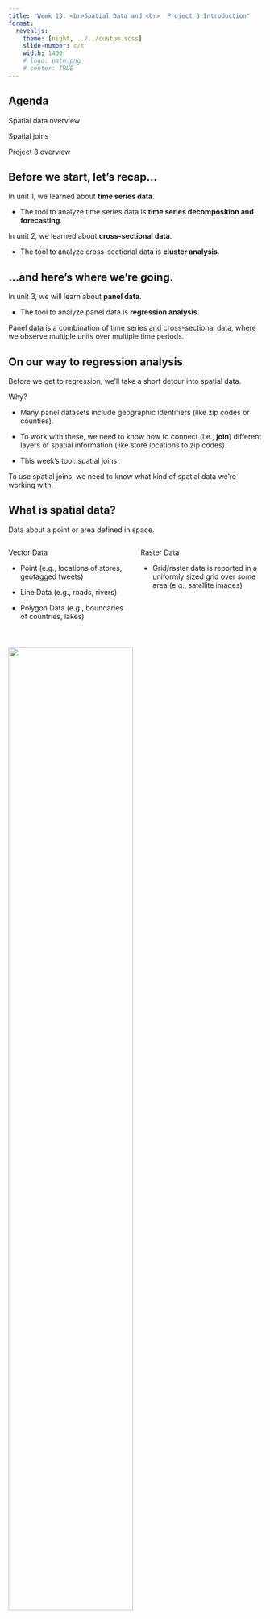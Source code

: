 ```yaml
---
title: "Week 13: <br>Spatial Data and <br>  Project 3 Introduction"
format: 
  revealjs:
    theme: [night, ../../custom.scss]
    slide-number: c/t
    width: 1400
    # logo: path.png
    # center: TRUE
---
```


## Agenda 

Spatial data overview

Spatial joins

Project 3 overview 

## Before we start, let's recap... {.scrollable}

In unit 1, we learned about **time series data**. 

- The tool to analyze time series data is **time series decomposition and forecasting**.

In unit 2, we learned about **cross-sectional data**.

- The tool to analyze cross-sectional data is **cluster analysis**.


## ...and here's where we're going. {.scrollable}

In unit 3, we will learn about **panel data**.

- The tool to analyze panel data is **regression analysis**.

Panel data is a combination of time series and cross-sectional data, where we observe multiple units over multiple time periods.

## On our way to regression analysis {.scrollable}

Before we get to regression, we’ll take a short detour into spatial data.

Why?

- Many panel datasets include geographic identifiers (like zip codes or counties).

- To work with these, we need to know how to connect (i.e., **join**) different layers of spatial information (like store locations to zip codes).

- This week’s tool: spatial joins.

To use spatial joins, we need to know what kind of spatial data we're working with.

## What is spatial data? 

Data about a point or area defined in space.

:::: {.columns style="text-align: left"}

::: {.column width="50%"}

Vector Data 

- Point (e.g., locations of stores, geotagged tweets)

- Line Data (e.g., roads, rivers)

- Polygon Data (e.g., boundaries of countries, lakes)

:::

::: {.column width="50%"}

Raster Data 

- Grid/raster data is reported in a uniformly sized grid over some area (e.g., satellite images)

:::

::::

<!-- ##  -->
<!-- <section data-background-image="includes/cross-sectional.png" data-background-size="contain"> -->
<!-- </section> -->

<!-- Digression on compression -->
<!-- Census API Key -->

#

![](includes/vector_raster.png){width="70%" height="70%"}



## Common Sources of Spatial Data

- Public datasets (e.g., [USGS](https://apps.nationalmap.gov/viewer/), [NASA](https://firms.modaps.eosdis.nasa.gov/usfs/map/#d:24hrs;@-103.2,40.1,5.4z))

- Private sources (e.g., [Google Maps](https://www.google.com/maps/@40.5753329,-105.0908151,15z?entry=ttu))

- Crowdsourced data (e.g., [PurpleAir](https://map.purpleair.com/1/mAQI/a10/p604800/cC0#10.56/40.5138/-105.0647))


# Understanding Spatial Relationships


## Concepts of Spatial Relationships

:::: {.columns style="text-align: left"}

::: {.column width="50%"}

::: {.fragment .fade-in fragment-index=1}
- Distance and proximity

  - Spherical distance
:::

::: {.fragment .fade-in fragment-index=2}
- Topology (e.g., adjacency, containment)
:::
::: {.fragment .fade-in fragment-index=3}
- Accessibility and connectivity
:::

:::

::: {.column width="40%"}
::: {.r-stack}
![](https://global.discourse-cdn.com/swift/original/2X/c/c2dde505073351cf55d25cca950804f0452a9f99.png){.fragment .fade-in-then-out fragment-index=1}

![](https://i0.wp.com/peter-horton.com/wp-content/uploads/2022/05/selected_point_state_adjacencies.png?resize=840%2C888&ssl=1){.fragment .fade-in-then-out fragment-index=2}

![](https://idlewords.com/images/fb_graph.png){.fragment .fade-in-then-out fragment-index=3}
:::



:::

::::

::: {.notes}
- Calculating distances between points on a globe requires accounting for the curvature of the earth.


:::


## Tools for Analyzing Spatial Relationships

- Geographic Information Systems (GIS)

  - ESRI ArcGIS
  
  - QGIS (free GUI alternative)
  
  - R/Python libraries (scripted)

- Spatial functions in databases (e.g., PostGIS)


# Working with Spatial Data


##  Data Collection Techniques

:::: {.columns style="text-align: left"}

::: {.column width="50%"}

::: {.fragment .fade-in fragment-index=1}
- GPS data collection
:::

::: {.fragment .fade-in fragment-index=2}
- Remote sensing and aerial photography
:::

::: {.fragment .fade-in fragment-index=3}
- Digitizing from paper maps or other datasets
:::

::: {.fragment .fade-in fragment-index=4}
- Public datasets (e.g., Census, USDA Cropland Data Layer)
:::

:::

::: {.column width="40%"}
::: {.r-stack}
![](https://www.quadrant.io/hubfs/New%20website%20images%202023/Hero/Final/Screenshot%202023-07-18%20at%202.07.50%20PM.png){.fragment .fade-in-then-out fragment-index=1}

![](https://www.space-intelligence.com/wp-content/uploads/2018/04/Sentinel-1_radar_vision.jpg){.fragment .fade-in-then-out fragment-index=2}

![](https://www.qgistutorials.com/en/_images/553.png){.fragment .fade-in-then-out fragment-index=3}

![](https://d9-wret.s3.us-west-2.amazonaws.com/assets/palladium/production/s3fs-public/styles/full_width/public/thumbnails/image/Cropland%20Data%20Layer.jpg?itok=Wdpl4iZ0){.fragment .fade-in-then-out fragment-index=4}
:::

:::

::::

::: {.notes}
- GPS devices record location information based on satellite triangulation. There are many applications: your phone uses this to help you navigate; on wildland fires, trained analysts record the location of built fire line.

- Remote sensing and imaging are data generated by satellite mounted instruments: taking digital images; infrared heat detection to characterize emerging fire locations.
:::


## Data Processing and Cleaning

:::: {.columns style="text-align: left"}

::: {.column width="50%"}
- Geocoding and reverse geocoding

- Calculating distance between objects

- Calculating area of polygons

- Spatial joins

:::

::: {.column width="50%"}
![](https://raw.githubusercontent.com/rstudio/cheatsheets/main/pngs/sf.png)
:::

::::


## Geocoding and Reverse Geocoding

:::: {.columns style="text-align: left"}

::: {.column width="50%"}

- Geocoding: Converting an address to a set of coordinates 

- Reverse Geocoding: The process from coordinates to address

:::

::: {.column width="50%"}

![](https://geospatialmedia.s3.amazonaws.com/wp-content/uploads/2018/05/geocoding-graph.jpg)

:::

::::



## Spatial Joins

:::: {.columns style="text-align: left"}

::: {.column width="50%"}

::: {.fragment .fade-in fragment-index=1}
- Joining data based on shared location


:::

::: {.fragment .fade-in fragment-index=2}
- Point to point

:::

::: {.fragment .fade-in fragment-index=3}
- Points/lines to polygons

:::

::: {.fragment .fade-in fragment-index=4}

- Polygon to polygon (intersecting polygons)
:::

:::

::: {.column width="40%"}
::: {.r-stack}
![](https://gisgeography.com/wp-content/uploads/2019/04/Spatial-Join.png){.fragment .fade-in-then-out fragment-index=1}

![](https://pygis.io/_images/overlay_intersects.jpg){.fragment .fade-in fragment-index=2}

:::

:::

::::

## Takeaways

- Spatial data references a location

- Spatial data enables calculation and manipulation

- Spatial information enables joining to other data (e.g., census)

## Lab This Week

- Read and process spatial data in R

- Join spatial data

- Prepare data for mapping in Tableau

# Project 3

## The Question

The goal of this project is for you to apply panel data analysis to answer a real world question. 

This is also a chance to showcase your creativity and analytic skills, putting everything together that you have learned over the semester. 

## The Data

For this project, you will use the convenience store data (shopper_info, store_info, gtin) to select your $y$, and choose **one** of the two additional datasets (census data or weather data) to choose your $x$.

- Option 1: Convenience store data and Demographic data from the US Census

- Option 2: Convenience store data and Weather data from NOAA

## Bringing It Together {.scrollable}

Your question for project 3 should be in the form of: What is the association between $x$ (an explanatory variable) and $y$ (some outcome)? 

1. Choose one of the two options. 

2. Based on your question, determine the outcome ($y$) to evaluate from the **convenience store data**. 

3. Identify the controls (e.g., weather, population density) that you want to include. This (or these) will serve as your treatment or exposure variable(s), $x$.  

- Including control variables in the regression explains a portion of the variation in your data leaving your variable of interest to explain the remaining variation. 

You are responsible for merging or joining your datasets. This means that you must identify the **unit of analysis** in your datasets and aggregate data to the common unit of analysis.

## Example Questions {.scrollable}

**Using Census**

- What is the correlation between population size and total store count at the zip code level? 
- What is the association between the number of convenience store locations and median income within a county?
- What is the association between the number of energy drinks sold and the average age of individuals living in a county? 

**Using Weather**

- What is the correlation between total daily rain fall and packaged beverages sales at Allsups locations in Texas?
- What is the correlation between the total daily rain fall and total sales in an area? 


